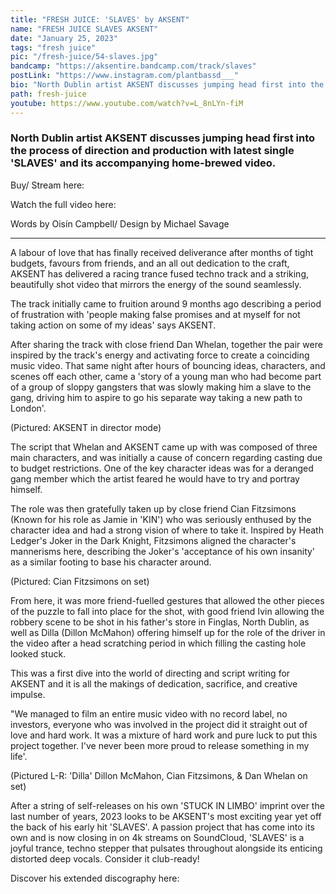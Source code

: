 ---
title: "FRESH JUICE: 'SLAVES' by AKSENT"
name: "FRESH JUICE SLAVES AKSENT"
date: "January 25, 2023"
tags: "fresh juice"
pic: "/fresh-juice/54-slaves.jpg"
bandcamp: "https://aksentire.bandcamp.com/track/slaves"
postLink: "https://www.instagram.com/plantbassd___"
bio: "North Dublin artist AKSENT discusses jumping head first into the process of direction and production with latest single 'SLAVES' and its accompanying home-brewed video."
path: fresh-juice
youtube: https://www.youtube.com/watch?v=L_8nLYn-fiM
---

### North Dublin artist AKSENT discusses jumping head first into the process of direction and production with latest single 'SLAVES' and its accompanying home-brewed video.

Buy/ Stream here: <HoverLink url="aksentire.bandcamp.com/track/slaves" inline external />

Watch the full video here: <HoverLink url="https://www.youtube.com/watch?v=L_8nLYn-fiM" inline external />

<Picture src="/fresh-juice/54-cover.jpg" alt="aksent music video" size={1200} />

<p className="smallText">Words by Oisín Campbell/ Design by Michael Savage</p>

<hr />

A labour of love that has finally received deliverance after months of tight budgets, favours from friends, and an all out dedication to the craft, AKSENT has delivered a racing trance fused techno track and a striking, beautifully shot video that mirrors the energy of the sound seamlessly.

The track initially came to fruition around 9 months ago describing a period of frustration with 'people making false promises and at myself for not taking action on some of my ideas' says AKSENT.

After sharing the track with close friend Dan Whelan, together the pair were inspired by the track's energy and activating force to create a coinciding music video. That same night after hours of bouncing ideas, characters, and scenes off each other, came a 'story of a young man who had become part of a group of sloppy gangsters that was slowly making him a slave to the gang, driving him to aspire to go his separate way taking a new path to London'.

<Picture src="/fresh-juice/54-directing.jpg" alt="aksent cover pic" size={1200} />
<p className="smallText">(Pictured: AKSENT in director mode)</p>

The script that Whelan and AKSENT came up with was composed of three main characters, and was initially a cause of concern regarding casting due to budget restrictions. One of the key character ideas was for a deranged gang member which the artist feared he would have to try and portray himself.

The role was then gratefully taken up by close friend Cian Fitzsimons (Known for his role as Jamie in 'KIN') who was seriously enthused by the character idea and had a strong vision of where to take it. Inspired by Heath Ledger's Joker in the Dark Knight, Fitzsimons aligned the character's mannerisms here, describing the Joker's 'acceptance of his own insanity' as a similar footing to base his character around.

<Picture src="/fresh-juice/54-mask.jpg" alt="Man in mask with hammer" size={1200} />
<p className="smallText">(Pictured: Cian Fitzsimons on set)</p>

From here, it was more friend-fuelled gestures that allowed the other pieces of the puzzle to fall into place for the shot, with good friend Ivin allowing the robbery scene to be shot in his father's store in Finglas, North Dublin, as well as Dilla (Dillon McMahon) offering himself up for the role of the driver in the video after a head scratching period in which filling the casting hole looked stuck.

This was a first dive into the world of directing and script writing for AKSENT and it is all the makings of dedication, sacrifice, and creative impulse.

"We managed to film an entire music video with no record label, no investors, everyone who was involved in the project did it straight out of love and hard work. It was a mixture of hard work and pure luck to put this project together. I've never been more proud to release something in my life'.

<Picture src="/fresh-juice/54-car.jpg" alt="3 men in a car" size={1200} />
<p className="smallText">
  (Pictured L-R: 'Dilla' Dillon McMahon, Cian Fitzsimons, & Dan Whelan on set)
</p>

After a string of self-releases on his own 'STUCK IN LIMBO' imprint over the last number of years, 2023 looks to be AKSENT's most exciting year yet off the back of his early hit 'SLAVES'. A passion project that has come into its own and is now closing in on 4k streams on SoundCloud, 'SLAVES' is a joyful trance, techno stepper that pulsates throughout alongside its enticing distorted deep vocals. Consider it club-ready!

Discover his extended discography here: <HoverLink url="aksentire.bandcamp.com/" inline external />

<div className="row g-3">
  <div className="col-6">
    <Picture src="/fresh-juice/54-trio.jpg" alt="3 men in balaclavas" size={1200} />
  </div>
  <div className="col-6">
    <Picture src="/fresh-juice/54-sitting.jpg" alt="3 men sitting" size={1200} />
  </div>
</div>
